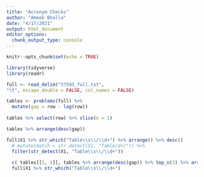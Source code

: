 ```yaml
---
title: "Acronym Checks"
author: "Ameek Bhalla"
date: "4/17/2021"
output: html_document
editor_options: 
  chunk_output_type: console
---
```


```r
knitr::opts_chunk$set(echo = TRUE)
```

```r
library(tidyverse)
library(readr)
```

```r
full <- read_delim("57593_full.txt",
"\t", escape_double = FALSE, col_names = FALSE)
```

```r
tables <- problems(full) %>% 
  mutate(gap = row - lag(row)) 
 
tables %>% select(row) %>% slice(n = 1)

tables %>% arrange(desc(gap))
```

```r
full$X1 %>% str_which("Table\\s\\/\\d+") %>% arrange() %>% desc()
  # mutate(match = str_detect(X1, "Table/d+/")) %>% 
  filter(str_detect(X1, "Table\\s\\/\\d+"))
  
  c( tables[[1, 1]], tables %>% arrange(desc(gap)) %>% top_n(3) %>% arrange(gap) %>% pluck(1))
  full$X1 %>% str_which("Table\\s\\/\\d+")
```
